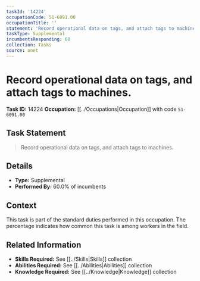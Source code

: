 ```yaml
---
taskId: '14224'
occupationCode: 51-6091.00
occupationTitle: ''
statement: 'Record operational data on tags, and attach tags to machines.'
taskType: Supplemental
incumbentsResponding: 60
collection: Tasks
source: onet
---
```

# Record operational data on tags, and attach tags to machines.

**Task ID:** 14224
**Occupation:** [[../Occupations|Occupation]] with code `51-6091.00`

## Task Statement

> Record operational data on tags, and attach tags to machines.

## Details

- **Type:** Supplemental
- **Performed By:** 60.0% of incumbents

## Context

This task is part of the standard duties performed in this occupation. The percentage indicates how common this task is among workers in the field.

## Related Information

- **Skills Required:** See [[../Skills|Skills]] collection
- **Abilities Required:** See [[../Abilities|Abilities]] collection
- **Knowledge Required:** See [[../Knowledge|Knowledge]] collection
